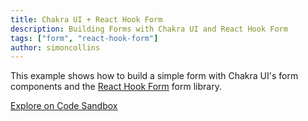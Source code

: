 ```yaml
---
title: Chakra UI + React Hook Form
description: Building Forms with Chakra UI and React Hook Form
tags: ["form", "react-hook-form"]
author: simoncollins
---
```


This example shows how to build a simple form with Chakra UI's form components
and the [React Hook Form](https://react-hook-form.com) form library.

[Explore on Code Sandbox](https://codesandbox.io/s/chakra-ui-react-hook-form-v382z)

